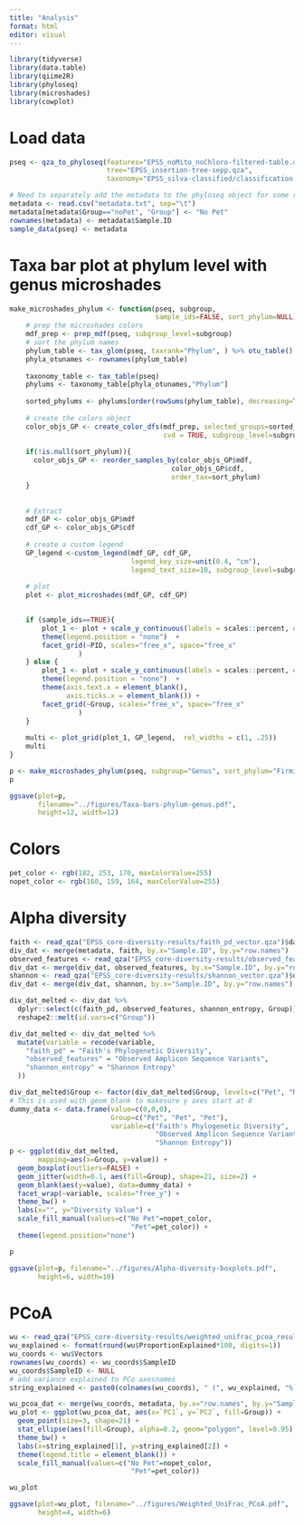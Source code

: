 ```yaml
---
title: "Analysis"
format: html
editor: visual
---
```


```r
library(tidyverse)
library(data.table)
library(qiime2R)
library(phyloseq)
library(microshades)
library(cowplot)
```

# Load data
```r
pseq <- qza_to_phyloseq(features="EPSS_noMito_noChloro-filtered-table.qza",
                        tree="EPSS_insertion-tree-sepp.qza",
                        taxonomy="EPSS_silva-classified/classification.qza")

# Need to separately add the metadata to the phyloseq object for some reason
metadata <- read.csv("metadata.txt", sep="\t")
metadata[metadata$Group=="noPet", "Group"] <- "No Pet"
rownames(metadata) <- metadata$Sample.ID
sample_data(pseq) <- metadata
```

# Taxa bar plot at phylum level with genus microshades
```r
make_microshades_phylum <- function(pseq, subgroup, 
                                    sample_ids=FALSE, sort_phylum=NULL){
    # prep the microshades colors
    mdf_prep <- prep_mdf(pseq, subgroup_level=subgroup)
    # sort the phylum names
    phylum_table <- tax_glom(pseq, taxrank="Phylum", ) %>% otu_table()
    phyla_otunames <- rownames(phylum_table)
    
    taxonomy_table <- tax_table(pseq)
    phylums <- taxonomy_table[phyla_otunames,"Phylum"]
    
    sorted_phylums <- phylums[order(rowSums(phylum_table), decreasing=T)]
    
    # create the colors object
    color_objs_GP <- create_color_dfs(mdf_prep, selected_groups=sorted_phylums[5:1], 
                                      cvd = TRUE, subgroup_level=subgroup)
    
    if(!is.null(sort_phylum)){
      color_objs_GP <- reorder_samples_by(color_objs_GP$mdf,
                                        color_objs_GP$cdf,
                                        order_tax=sort_phylum)  
    }
    
    
    # Extract
    mdf_GP <- color_objs_GP$mdf
    cdf_GP <- color_objs_GP$cdf
    
    # create a custom legend
    GP_legend <-custom_legend(mdf_GP, cdf_GP, 
                              legend_key_size=unit(0.4, "cm"),
                              legend_text_size=10, subgroup_level=subgroup)
    
    # plot
    plot <- plot_microshades(mdf_GP, cdf_GP)

    
    if (sample_ids==TRUE){
        plot_1 <- plot + scale_y_continuous(labels = scales::percent, expand = expansion(0)) +
        theme(legend.position = "none")  +
        facet_grid(~PID, scales="free_x", space="free_x"
                 )    
    } else {
        plot_1 <- plot + scale_y_continuous(labels = scales::percent, expand = expansion(0)) +
        theme(legend.position = "none")  +
        theme(axis.text.x = element_blank(),
              axis.ticks.x = element_blank()) +
        facet_grid(~Group, scales="free_x", space="free_x"
                 )
    }
        
    multi <- plot_grid(plot_1, GP_legend,  rel_widths = c(1, .25))
    multi
}

p <- make_microshades_phylum(pseq, subgroup="Genus", sort_phylum="Firmicutes")
p

ggsave(plot=p, 
       filename="../figures/Taxa-bars-phylum-genus.pdf", 
       height=12, width=12)
```

# Colors
```r
pet_color <- rgb(182, 253, 170, maxColorValue=255)
nopet_color <- rgb(160, 159, 164, maxColorValue=255)
```

# Alpha diversity
```r
faith <- read_qza("EPSS_core-diversity-results/faith_pd_vector.qza")$data
div_dat <- merge(metadata, faith, by.x="Sample.ID", by.y="row.names")
observed_features <- read_qza("EPSS_core-diversity-results/observed_features_vector.qza")$data
div_dat <- merge(div_dat, observed_features, by.x="Sample.ID", by.y="row.names")
shannon <- read_qza("EPSS_core-diversity-results/shannon_vector.qza")$data
div_dat <- merge(div_dat, shannon, by.x="Sample.ID", by.y="row.names")

div_dat_melted <- div_dat %>% 
  dplyr::select(c(faith_pd, observed_features, shannon_entropy, Group)) %>%
  reshape2::melt(id.vars=c("Group"))

div_dat_melted <- div_dat_melted %>%
  mutate(variable = recode(variable,
    "faith_pd" = "Faith's Phylogenetic Diversity",
    "observed_features" = "Observed Amplicon Sequence Variants",
    "shannon_entropy" = "Shannon Entropy"
  ))

div_dat_melted$Group <- factor(div_dat_melted$Group, levels=c("Pet", "No Pet"))
# This is used with geom_blank to makesure y axes start at 0
dummy_data <- data.frame(value=c(0,0,0),
                         Group=c("Pet", "Pet", "Pet"),
                         variable=c("Faith's Phylogenetic Diversity",
                                    "Observed Amplicon Sequence Variants",
                                    "Shannon Entropy"))
p <- ggplot(div_dat_melted, 
       mapping=aes(x=Group, y=value)) +
  geom_boxplot(outliers=FALSE) +
  geom_jitter(width=0.1, aes(fill=Group), shape=21, size=2) +
  geom_blank(aes(y=value), data=dummy_data) +
  facet_wrap(~variable, scales="free_y") +
  theme_bw() +
  labs(x="", y="Diversity Value") +
  scale_fill_manual(values=c("No Pet"=nopet_color,
                              "Pet"=pet_color)) +
  theme(legend.position="none")

p

ggsave(plot=p, filename="../figures/Alpha-diversity-boxplots.pdf", 
       height=6, width=10)
```

# PCoA
```r
wu <- read_qza("EPSS_core-diversity-results/weighted_unifrac_pcoa_results.qza")$data
wu_explained <- format(round(wu$ProportionExplained*100, digits=1))
wu_coords <- wu$Vectors
rownames(wu_coords) <- wu_coords$SampleID
wu_coords$SampleID <- NULL
# add variance explained to PCo axesnames
string_explained <- paste0(colnames(wu_coords), " (", wu_explained, "%)")

wu_pcoa_dat <- merge(wu_coords, metadata, by.x="row.names", by.y="Sample.ID")
wu_plot <- ggplot(wu_pcoa_dat, aes(x=`PC1`, y=`PC2`, fill=Group)) +
  geom_point(size=3, shape=21) +
  stat_ellipse(aes(fill=Group), alpha=0.2, geom="polygon", level=0.95) +  # 95% CI ellipses
  theme_bw() +
  labs(x=string_explained[1], y=string_explained[2]) +
  theme(legend.title = element_blank()) +
  scale_fill_manual(values=c("No Pet"=nopet_color,
                              "Pet"=pet_color))

wu_plot

ggsave(plot=wu_plot, filename="../figures/Weighted_UniFrac_PCoA.pdf",
       height=4, width=6)
```